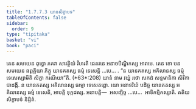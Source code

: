 ```yaml
---
title: "1.7.7.3 យានសិក្ខាបទ"
tableOfContents: false
sidebar:
  order: 9
type: "tipitaka"
basket: "vi"
book: "paci"
---
```



<DynamicBreadcrumb />

<Division number="640" book="paci">

<Paragraph number="2012" book="paci">
តេន សមយេន ពុទ្ធោ ភគវា សាវត្ថិយំ វិហរតិ ជេតវនេ អនាថបិណ្ឌិកស្ស អារាមេ. តេន ខោ បន សមយេន ឆព្ពគ្គិយា ភិក្ខូ យានគតស្ស ធម្មំ ទេសេន្តិ …បេ… .
</Paragraph>

<Paragraph number="2013" book="paci">
<Emphasis>“ន យានគតស្ស អគិលានស្ស ធម្មំ ទេសេស្សាមីតិ សិក្ខា ករណីយា”</Emphasis>តិ. (*63*:<Emphasis>208</Emphasis>)
</Paragraph>

<Paragraph number="2014" book="paci">
<Emphasis>យានំ</Emphasis> នាម វយ្ហំ រថោ សកដំ សន្ទមានិកា សិវិកា បាដង្កី.
</Paragraph>

<Paragraph number="2015" book="paci">
ន យានគតស្ស អគិលានស្ស ធម្មោ ទេសេតព្ពោ. យោ អនាទរិយំ បដិច្ច យានគតស្ស អគិលានស្ស ធម្មំ ទេសេតិ, អាបត្តិ ទុក្កដស្ស.
</Paragraph>

<Paragraph number="2016" book="paci">
អនាបត្តិ—  អសញ្ចិច្ច …បេ…  អាទិកម្មិកស្សាតិ.

</Paragraph>
</Division>

<Paragraph number="2017" type="center" book="paci">
តតិយសិក្ខាបទំ និដ្ឋិតំ.
</Paragraph>